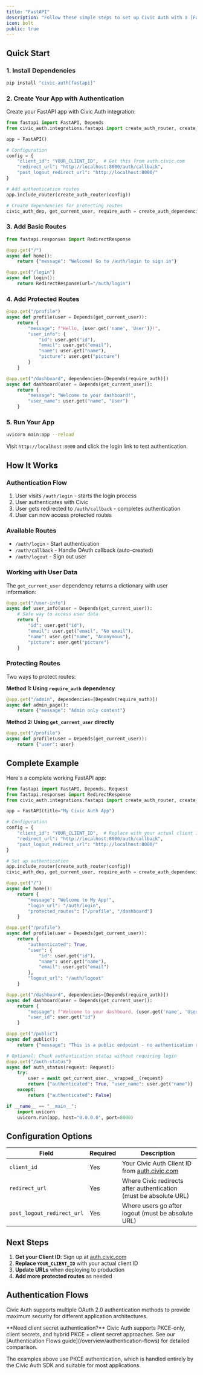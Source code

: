 ```yaml
---
title: "FastAPI"
description: "Follow these simple steps to set up Civic Auth with a [FastAPI](https://fastapi.tiangolo.com/) backend (a working example is available in the [github repo](https://github.com/civicteam/civic-auth-py/tree/main/examples/fastapi))."
icon: bolt
public: true
---
```


## Quick Start

### 1. Install Dependencies

```bash
pip install "civic-auth[fastapi]"
```

### 2. Create Your App with Authentication

Create your FastAPI app with Civic Auth integration:

```python
from fastapi import FastAPI, Depends
from civic_auth.integrations.fastapi import create_auth_router, create_auth_dependencies

app = FastAPI()

# Configuration
config = {
    "client_id": "YOUR_CLIENT_ID",  # Get this from auth.civic.com
    "redirect_url": "http://localhost:8000/auth/callback",
    "post_logout_redirect_url": "http://localhost:8000/"
}

# Add authentication routes
app.include_router(create_auth_router(config))

# Create dependencies for protecting routes
civic_auth_dep, get_current_user, require_auth = create_auth_dependencies(config)
```

### 3. Add Basic Routes

```python
from fastapi.responses import RedirectResponse

@app.get("/")
async def home():
    return {"message": "Welcome! Go to /auth/login to sign in"}

@app.get("/login")
async def login():
    return RedirectResponse(url="/auth/login")
```

### 4. Add Protected Routes

```python
@app.get("/profile")
async def profile(user = Depends(get_current_user)):
    return {
        "message": f"Hello, {user.get('name', 'User')}!",
        "user_info": {
            "id": user.get("id"),
            "email": user.get("email"),
            "name": user.get("name"),
            "picture": user.get("picture")
        }
    }

@app.get("/dashboard", dependencies=[Depends(require_auth)])
async def dashboard(user = Depends(get_current_user)):
    return {
        "message": "Welcome to your dashboard!",
        "user_name": user.get("name", "User")
    }
```

### 5. Run Your App

```bash
uvicorn main:app --reload
```

Visit `http://localhost:8000` and click the login link to test authentication.

## How It Works

### Authentication Flow
1. User visits `/auth/login` - starts the login process
2. User authenticates with Civic
3. User gets redirected to `/auth/callback` - completes authentication
4. User can now access protected routes

### Available Routes
- `/auth/login` - Start authentication
- `/auth/callback` - Handle OAuth callback (auto-created)
- `/auth/logout` - Sign out user

### Working with User Data

The `get_current_user` dependency returns a dictionary with user information:

```python
@app.get("/user-info")
async def user_info(user = Depends(get_current_user)):
    # Safe way to access user data
    return {
        "id": user.get("id"),
        "email": user.get("email", "No email"),
        "name": user.get("name", "Anonymous"),
        "picture": user.get("picture")
    }
```

### Protecting Routes

Two ways to protect routes:

**Method 1: Using `require_auth` dependency**
```python
@app.get("/admin", dependencies=[Depends(require_auth)])
async def admin_page():
    return {"message": "Admin only content"}
```

**Method 2: Using `get_current_user` directly**
```python
@app.get("/profile")
async def profile(user = Depends(get_current_user)):
    return {"user": user}
```

## Complete Example

Here's a complete working FastAPI app:

```python
from fastapi import FastAPI, Depends, Request
from fastapi.responses import RedirectResponse
from civic_auth.integrations.fastapi import create_auth_router, create_auth_dependencies

app = FastAPI(title="My Civic Auth App")

# Configuration
config = {
    "client_id": "YOUR_CLIENT_ID",  # Replace with your actual client ID
    "redirect_url": "http://localhost:8000/auth/callback",
    "post_logout_redirect_url": "http://localhost:8000/"
}

# Set up authentication
app.include_router(create_auth_router(config))
civic_auth_dep, get_current_user, require_auth = create_auth_dependencies(config)

@app.get("/")
async def home():
    return {
        "message": "Welcome to My App!", 
        "login_url": "/auth/login",
        "protected_routes": ["/profile", "/dashboard"]
    }

@app.get("/profile")
async def profile(user = Depends(get_current_user)):
    return {
        "authenticated": True,
        "user": {
            "id": user.get("id"),
            "name": user.get("name"),
            "email": user.get("email")
        },
        "logout_url": "/auth/logout"
    }

@app.get("/dashboard", dependencies=[Depends(require_auth)])
async def dashboard(user = Depends(get_current_user)):
    return {
        "message": f"Welcome to your dashboard, {user.get('name', 'User')}!",
        "user_id": user.get("id")
    }

@app.get("/public")
async def public():
    return {"message": "This is a public endpoint - no authentication required"}

# Optional: Check authentication status without requiring login
@app.get("/auth-status")
async def auth_status(request: Request):
    try:
        user = await get_current_user.__wrapped__(request)
        return {"authenticated": True, "user_name": user.get("name")}
    except:
        return {"authenticated": False}

if __name__ == "__main__":
    import uvicorn
    uvicorn.run(app, host="0.0.0.0", port=8000)
```

## Configuration Options

| Field | Required | Description |
|-------|----------|-------------|
| `client_id` | Yes | Your Civic Auth Client ID from [auth.civic.com](https://auth.civic.com) |
| `redirect_url` | Yes | Where Civic redirects after authentication (must be absolute URL) |
| `post_logout_redirect_url` | Yes | Where users go after logout (must be absolute URL) |

## Next Steps

1. **Get your Client ID**: Sign up at [auth.civic.com](https://auth.civic.com)
2. **Replace `YOUR_CLIENT_ID`** with your actual client ID
3. **Update URLs** when deploying to production
4. **Add more protected routes** as needed

## Authentication Flows

Civic Auth supports multiple OAuth 2.0 authentication methods to provide maximum security for different application architectures.

<Info>
**Need client secret authentication?** Civic Auth supports PKCE-only, client secrets, and hybrid PKCE + client secret approaches. See our [Authentication Flows guide](/overview/authentication-flows) for detailed comparison.
</Info>

The examples above use PKCE authentication, which is handled entirely by the Civic Auth SDK and suitable for most applications.